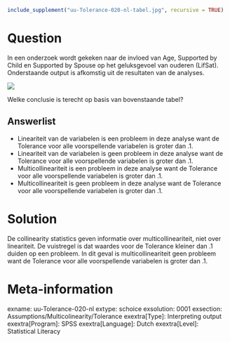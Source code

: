```{r, echo = FALSE, results = "hide"}
include_supplement("uu-Tolerance-020-nl-tabel.jpg", recursive = TRUE)
```



Question
========
In een onderzoek wordt gekeken naar de invloed van Age, Supported by Child en Supported by Spouse op het geluksgevoel van ouderen (LifSat). Onderstaande output is afkomstig uit de resultaten van de analyses.

![](uu-Tolerance-020-nl-tabel.jpg)

Welke conclusie is terecht op basis van bovenstaande tabel?

Answerlist
----------
* Lineariteit van de variabelen is een probleem in deze analyse want de Tolerance voor alle voorspellende variabelen is groter dan .1.
* Lineariteit van de variabelen is geen probleem in deze analyse want de Tolerance voor alle voorspellende variabelen is groter dan .1.
* Multicollineariteit is een probleem in deze analyse want de Tolerance voor alle voorspellende variabelen is groter dan .1.
* Multicollineariteit is geen probleem in deze analyse want de Tolerance voor alle voorspellende variabelen is groter dan .1.


Solution
========
De collinearity statistics geven informatie over multicollineariteit, niet over lineariteit. De vuistregel is dat waardes voor de Tolerance kleiner dan .1 duiden op een probleem. In dit geval is multicollineariteit geen probleem want de Tolerance voor alle voorspellende variabelen is groter dan .1.


Meta-information
================
exname: uu-Tolerance-020-nl
extype: schoice
exsolution: 0001
exsection: Assumptions/Multicolinearity/Tolerance
exextra[Type]: Interpreting output
exextra[Program]: SPSS
exextra[Language]: Dutch
exextra[Level]: Statistical Literacy